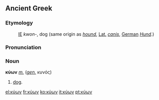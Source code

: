 ==Ancient Greek==

===Etymology===
:[[Indoeuropean|IE]] ''kwon-'', dog (same origin as ''[[hound]]'', [[Latin|Lat.]] ''[[canis]]'', [[German]] ''[[Hund]]''.)

===Pronunciation===
{{IPA|[ˈkyon] / [ˈkion] / [ˈkio̞n] / [ˈcio̞n]}}

===Noun===
'''κύων''' ''[[masculine|m.]]'' (''[[genitive|gen.]]'' κυνός)

#[[dog]].

[[el:κύων]]
[[fr:κύων]]
[[ko:κύων]]
[[it:κύων]]
[[pt:κύων]]